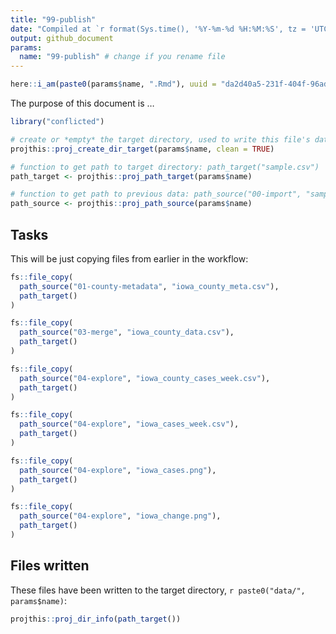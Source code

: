 ```yaml
---
title: "99-publish"
date: "Compiled at `r format(Sys.time(), '%Y-%m-%d %H:%M:%S', tz = 'UTC')` UTC"
output: github_document
params:
  name: "99-publish" # change if you rename file
---
```


```r
here::i_am(paste0(params$name, ".Rmd"), uuid = "da2d40a5-231f-404f-96ad-f86272f58669")
```

The purpose of this document is ...

```r
library("conflicted")
```

```r
# create or *empty* the target directory, used to write this file's data: 
projthis::proj_create_dir_target(params$name, clean = TRUE)

# function to get path to target directory: path_target("sample.csv")
path_target <- projthis::proj_path_target(params$name)

# function to get path to previous data: path_source("00-import", "sample.csv")
path_source <- projthis::proj_path_source(params$name)
```

## Tasks

This will be just copying files from earlier in the workflow:

```r
fs::file_copy(
  path_source("01-county-metadata", "iowa_county_meta.csv"),
  path_target()
)
```


```r
fs::file_copy(
  path_source("03-merge", "iowa_county_data.csv"),
  path_target()
)
```


```r
fs::file_copy(
  path_source("04-explore", "iowa_county_cases_week.csv"),
  path_target()
)
```

```r
fs::file_copy(
  path_source("04-explore", "iowa_cases_week.csv"),
  path_target()
)
```

```r
fs::file_copy(
  path_source("04-explore", "iowa_cases.png"),
  path_target()
)
```

```r
fs::file_copy(
  path_source("04-explore", "iowa_change.png"),
  path_target()
)
```

## Files written

These files have been written to the target directory, ```r paste0("data/", params$name)```:

```r
projthis::proj_dir_info(path_target())
```
